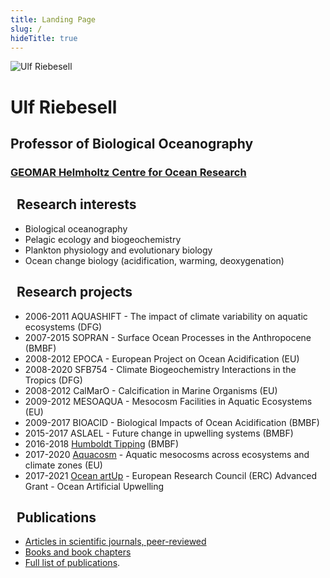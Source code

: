 ```yaml
---
title: Landing Page
slug: /
hideTitle: true
---
```



<Portrait>

![Ulf Riebesell](../assets/ulf.jpg)

<div>

# Ulf Riebesell

## Professor of Biological Oceanography

### [GEOMAR Helmholtz Centre for Ocean Research](https://geomar.de)

</div>

</Portrait>

## <LabFlask size="1em" /> &nbsp; Research interests

- Biological oceanography
- Pelagic ecology and biogeochemistry
- Plankton physiology and evolutionary biology
- Ocean change biology (acidification, warming, deoxygenation)

## <Project size="1em" /> &nbsp; Research projects

- 2006-2011 AQUASHIFT - The impact of climate variability on aquatic ecosystems (DFG)
- 2007-2015 SOPRAN - Surface Ocean Processes in the Anthropocene (BMBF)
- 2008-2012 EPOCA - European Project on Ocean Acidification (EU)
- 2008-2020 SFB754 - Climate Biogeochemistry Interactions in the Tropics (DFG)
- 2008-2012 CalMarO - Calcification in Marine Organisms (EU)
- 2009-2012 MESOAQUA - Mesocosm Facilities in Aquatic Ecosystems (EU)
- 2009-2017 BIOACID - Biological Impacts of Ocean Acidification (BMBF)
- 2015-2017 ASLAEL - Future change in upwelling systems (BMBF)
- 2016-2018 [Humboldt Tipping](/projects?p=Humboldt+Tipping) (BMBF)
- 2017-2020 [Aquacosm](/projects?p=Aquacosm) - Aquatic mesocosms across ecosystems and climate zones (EU)
- 2017-2021 [Ocean artUp](/projects?p=Ocean+artUp) - European Research Council (ERC) Advanced Grant - Ocean Artificial Upwelling

## <Newspaper size="1em" /> &nbsp; Publications

- [Articles in scientific journals, peer-reviewed](https://www.geomar.de/en/staff/fb2/bi/uriebesell/articles-in-peer-reviewed-journals/#c13676)
- [Books and book chapters](https://www.geomar.de/en/staff/fb2/bi/uriebesell/books-and-bookchapter/#c13673)
- [Full list of publications](https://www.geomar.de/en/staff/fb2/bi/uriebesell/publications/#c13674).
